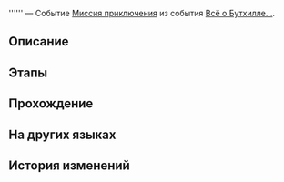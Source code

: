 {{Дополнить|Диалоги.}}
{{Миссия Инфобокс
|id              = 8022302
|Название        = 
|Изображение     = Миссия Освоения .png
|Тип             = Миссия приключения
|События         = Всё о Бутхилле...
|Глава           = 
|Условия         = 
* Завершена [[Миссия Освоения]] ''[[Ночь в городе вечнозимья]]''
* Достигните [[Уровень Освоения|Уровня Освоения]] 21
|Персонажи       = Первопроходец
|СтартЛокация    = Базовая зона
|Мир             = Космическая станция «Герта»
|Локации         = Базовая зона
|Предыдущая      = 
|Следующая       = 
|Награды         = 
}}
'''''' — Событие [[Миссия приключения]] из события [[Всё о Бутхилле...]].

==Описание==
{{Описание|<!--официальное описание из Перекрёстка судеб-->}}

==Этапы==


==Прохождение==
{{Дополнить}}


{{Диалог Конец}}

==На других языках==
{{На других языках
|en   = 
|zhs  = 
|zht  = 
|ja   = 
|ko   = 
|es   = 
|fr   = 
|ru   = 
|th   = 
|vi   = 
|de   = 
|id   = 
|pt   = 
}}

==История изменений==
{{История изменений|2.7}}
